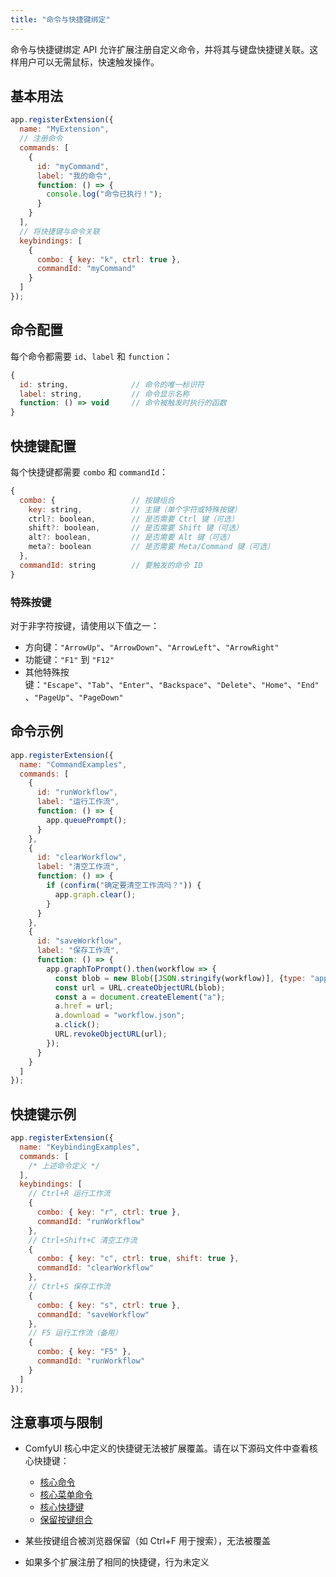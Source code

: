 ```yaml
---
title: "命令与快捷键绑定"
---
```


命令与快捷键绑定 API 允许扩展注册自定义命令，并将其与键盘快捷键关联。这样用户可以无需鼠标，快速触发操作。

## 基本用法

```javascript
app.registerExtension({
  name: "MyExtension",
  // 注册命令
  commands: [
    {
      id: "myCommand",
      label: "我的命令",
      function: () => {
        console.log("命令已执行！");
      }
    }
  ],
  // 将快捷键与命令关联
  keybindings: [
    {
      combo: { key: "k", ctrl: true },
      commandId: "myCommand"
    }
  ]
});
```

## 命令配置

每个命令都需要 `id`、`label` 和 `function`：

```javascript
{
  id: string,              // 命令的唯一标识符
  label: string,           // 命令显示名称
  function: () => void     // 命令被触发时执行的函数
}
```

## 快捷键配置

每个快捷键都需要 `combo` 和 `commandId`：

```javascript
{
  combo: {                 // 按键组合
    key: string,           // 主键（单个字符或特殊按键）
    ctrl?: boolean,        // 是否需要 Ctrl 键（可选）
    shift?: boolean,       // 是否需要 Shift 键（可选）
    alt?: boolean,         // 是否需要 Alt 键（可选）
    meta?: boolean         // 是否需要 Meta/Command 键（可选）
  },
  commandId: string        // 要触发的命令 ID
}
```

### 特殊按键

对于非字符按键，请使用以下值之一：
- 方向键：`"ArrowUp"`、`"ArrowDown"`、`"ArrowLeft"`、`"ArrowRight"`
- 功能键：`"F1"` 到 `"F12"`
- 其他特殊按键：`"Escape"`、`"Tab"`、`"Enter"`、`"Backspace"`、`"Delete"`、`"Home"`、`"End"`、`"PageUp"`、`"PageDown"`

## 命令示例

```javascript
app.registerExtension({
  name: "CommandExamples",
  commands: [
    {
      id: "runWorkflow",
      label: "运行工作流",
      function: () => {
        app.queuePrompt();
      }
    },
    {
      id: "clearWorkflow",
      label: "清空工作流",
      function: () => {
        if (confirm("确定要清空工作流吗？")) {
          app.graph.clear();
        }
      }
    },
    {
      id: "saveWorkflow",
      label: "保存工作流",
      function: () => {
        app.graphToPrompt().then(workflow => {
          const blob = new Blob([JSON.stringify(workflow)], {type: "application/json"});
          const url = URL.createObjectURL(blob);
          const a = document.createElement("a");
          a.href = url;
          a.download = "workflow.json";
          a.click();
          URL.revokeObjectURL(url);
        });
      }
    }
  ]
});
```

## 快捷键示例

```javascript
app.registerExtension({
  name: "KeybindingExamples",
  commands: [
    /* 上述命令定义 */
  ],
  keybindings: [
    // Ctrl+R 运行工作流
    {
      combo: { key: "r", ctrl: true },
      commandId: "runWorkflow"
    },
    // Ctrl+Shift+C 清空工作流
    {
      combo: { key: "c", ctrl: true, shift: true },
      commandId: "clearWorkflow"
    },
    // Ctrl+S 保存工作流
    {
      combo: { key: "s", ctrl: true },
      commandId: "saveWorkflow"
    },
    // F5 运行工作流（备用）
    {
      combo: { key: "F5" },
      commandId: "runWorkflow"
    }
  ]
});
```

## 注意事项与限制

- ComfyUI 核心中定义的快捷键无法被扩展覆盖。请在以下源码文件中查看核心快捷键：
  - [核心命令](https://github.com/Comfy-Org/ComfyUI_frontend/blob/e76e9ec61a068fd2d89797762f08ee551e6d84a0/src/composables/useCoreCommands.ts)
  - [核心菜单命令](https://github.com/Comfy-Org/ComfyUI_frontend/blob/e76e9ec61a068fd2d89797762f08ee551e6d84a0/src/constants/coreMenuCommands.ts) 
  - [核心快捷键](https://github.com/Comfy-Org/ComfyUI_frontend/blob/e76e9ec61a068fd2d89797762f08ee551e6d84a0/src/constants/coreKeybindings.ts)
  - [保留按键组合](https://github.com/Comfy-Org/ComfyUI_frontend/blob/e76e9ec61a068fd2d89797762f08ee551e6d84a0/src/constants/reservedKeyCombos.ts)

- 某些按键组合被浏览器保留（如 Ctrl+F 用于搜索），无法被覆盖
- 如果多个扩展注册了相同的快捷键，行为未定义